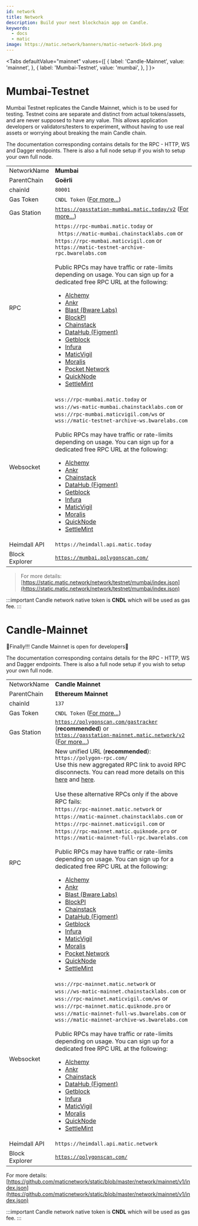 ```yaml
---
id: network
title: Network
description: Build your next blockchain app on Candle.
keywords:
  - docs
  - matic
image: https://matic.network/banners/matic-network-16x9.png
---
```


<Tabs
  defaultValue="mainnet"
  values={[
    { label: 'Candle-Mainnet', value: 'mainnet', },
    { label: 'Mumbai-Testnet', value: 'mumbai', },
  ]
}>
<TabItem value="mumbai">

# Mumbai-Testnet
Mumbai Testnet replicates the Candle Mainnet, which is to be used for testing. Testnet coins are separate and distinct from actual tokens/assets, and are never supposed to have any value. This allows application developers or validators/testers to experiment, without having to use real assets or worrying about breaking the main Candle chain.

The documentation corresponding contains details for the RPC - HTTP, WS and Dagger endpoints. There is also a full node setup if you wish to setup your own full node.

|              |                                        |
|--------------|----------------------------------------|
| NetworkName  | **Mumbai**                                 |
| ParentChain  | **Goërli**                                 |
| chainId      | `80001`                                  |
| Gas Token    | `CNDL Token` ([For more...](gas-token)) |
| Gas Station    | [`https://gasstation-mumbai.matic.today/v2`](https://gasstation-mumbai.matic.today/v2) ([For more...](https://docs.polygon.technology/docs/develop/tools/polygon-gas-station/)) |
| RPC          | `https://rpc-mumbai.matic.today` or <br/>` https://matic-mumbai.chainstacklabs.com` or <br/>`https://rpc-mumbai.maticvigil.com` or <br/>`https://matic-testnet-archive-rpc.bwarelabs.com`  <br/> <br/>Public RPCs may have traffic or rate-limits depending on usage. You can sign up for a dedicated free RPC URL at the following: <br/> <ul><li>[Alchemy](https://www.alchemy.com/)</li><li>[Ankr](https://www.ankr.com/)</li><li>[Blast (Bware Labs)](https://blastapi.io/)</li><li>[BlockPI](https://chains.blockpi.io/#/polygon)</li><li> [Chainstack](https://chainstack.com/build-better-with-polygon/)</li><li> [DataHub (Figment)](https://datahub.figment.io)</li><li> [Getblock](https://getblock.io/en/) </li><li>[Infura](https://infura.io)</li><li>[MaticVigil](https://rpc.maticvigil.com/)</li><li>[Moralis](https://moralis.io)</li><li>[Pocket Network](https://www.portal.pokt.network/)</li><li> [QuickNode](https://www.quicknode.com/chains/matic) </li><li> [SettleMint](https://docs.settlemint.com/docs/polygon-connect-to-a-node) </li></ul>    |
| Websocket    | `wss://rpc-mumbai.matic.today` or <br/>`wss://ws-matic-mumbai.chainstacklabs.com` or <br/> `wss://rpc-mumbai.maticvigil.com/ws` or <br/> `wss://matic-testnet-archive-ws.bwarelabs.com`  <br/><br/>Public RPCs may have traffic or rate-limits depending on usage. You can sign up for a dedicated free RPC URL at the following: <br/> <ul><li>[Alchemy](https://www.alchemy.com/)</li><li>[Ankr](https://www.ankr.com/)</li><li> [Chainstack](https://chainstack.com/build-better-with-polygon/)</li><li> [DataHub (Figment)](https://datahub.figment.io)</li><li> [Getblock](https://getblock.io/en/) </li><li>[Infura](https://infura.io)</li><li>[MaticVigil](https://rpc.maticvigil.com/)</li><li>[Moralis](https://moralis.io)</li><li> [QuickNode](https://www.quicknode.com/chains/matic) </li><li> [SettleMint](https://www.settlemint.com/) </li></ul>     |
| Heimdall API | `https://heimdall.api.matic.today` |
| Block Explorer |[`https://mumbai.polygonscan.com/`](https://mumbai.polygonscan.com/)|


> For more details: [https://static.matic.network/network/testnet/mumbai/index.json](https://static.matic.network/network/testnet/mumbai/index.json)

:::important
Candle network native token is **CNDL** which will be used as gas fee.
:::

</TabItem>
<TabItem value="mainnet">

# Candle-Mainnet

🎉Finally!!! Candle Mainnet is open for developers🎉

The documentation corresponding contains details for the RPC - HTTP, WS and Dagger endpoints. There is also a full node setup if you wish to setup your own full node.


|              |                                        |
|--------------|----------------------------------------|
| NetworkName  | **Candle Mainnet**                                 |
| ParentChain  | **Ethereum Mainnet**                                 |
| chainId      | `137`                                  |
| Gas Token    | `CNDL Token` ([For more...](gas-token)) |
| Gas Station    | [`https://polygonscan.com/gastracker`](https://polygonscan.com/gastracker) (**recommended**) or <br/> [`https://gasstation-mainnet.matic.network/v2`](https://gasstation-mainnet.matic.network/v2) ([For more...](https://docs.polygon.technology/docs/develop/tools/polygon-gas-station/)) |[
| RPC          | New unified URL (**recommended**): `https://polygon-rpc.com/`<br/>Use this new aggregated RPC link to avoid RPC disconnects. You can read more details on this [here](https://twitter.com/0xPolygon/status/1431277874238169094) and [here](https://blog.polygon.technology/polygon-rpc-gateway-will-provide-a-free-high-performance-connection-to-the-polygon-pos-blockchain-df148958d418).<br/><br/>Use these alternative RPCs only if the above RPC fails:<br/> `https://rpc-mainnet.matic.network` or <br/>`https://matic-mainnet.chainstacklabs.com` or <br/>`https://rpc-mainnet.maticvigil.com` or <br/>`https://rpc-mainnet.matic.quiknode.pro` or <br/> `https://matic-mainnet-full-rpc.bwarelabs.com`<br/><br/>Public RPCs may have traffic or rate-limits depending on usage. You can sign up for a dedicated free RPC URL at the following: <br/> <ul><li>[Alchemy](https://www.alchemy.com/)</li><li>[Ankr](https://www.ankr.com/)</li><li>[Blast (Bware Labs)](https://blastapi.io/)</li><li>[BlockPI](https://chains.blockpi.io/#/polygon)</li><li> [Chainstack](https://chainstack.com/build-better-with-polygon/)</li><li> [DataHub (Figment)](https://datahub.figment.io)</li><li> [Getblock](https://getblock.io/en/) </li><li>[Infura](https://infura.io)</li><li>[MaticVigil](https://rpc.maticvigil.com/)</li><li>[Moralis](https://moralis.io)</li><li>[Pocket Network](https://www.portal.pokt.network/)</li><li> [QuickNode](https://www.quicknode.com/chains/matic) </li><li> [SettleMint](https://docs.settlemint.com/docs/polygon-connect-to-a-node) </li></ul>  |
| Websocket    | `wss://rpc-mainnet.matic.network` or <br/>`wss://ws-matic-mainnet.chainstacklabs.com`  or <br/> `wss://rpc-mainnet.maticvigil.com/ws` or <br/>`wss://rpc-mainnet.matic.quiknode.pro` or <br/> `wss://matic-mainnet-full-ws.bwarelabs.com` or <br/>`wss://matic-mainnet-archive-ws.bwarelabs.com`<br/> <br/>Public RPCs may have traffic or rate-limits depending on usage. You can sign up for a dedicated free RPC URL at the following: <br/> <ul><li>[Alchemy](https://www.alchemy.com/)</li><li>[Ankr](https://www.ankr.com/)</li><li> [Chainstack](https://chainstack.com/build-better-with-polygon/)</li><li> [DataHub (Figment)](https://datahub.figment.io)</li><li> [Getblock](https://getblock.io/en/) </li><li>[Infura](https://infura.io)</li><li>[MaticVigil](https://rpc.maticvigil.com/)</li><li>[Moralis](https://moralis.io)</li><li> [QuickNode](https://www.quicknode.com/chains/matic) </li><li> [SettleMint](https://www.settlemint.com/) </li></ul>     |
| Heimdall API | `https://heimdall.api.matic.network` |
| Block Explorer | [`https://polygonscan.com/`](https://www.polygonscan.com/)|


For more details: [https://github.com/maticnetwork/static/blob/master/network/mainnet/v1/index.json](https://github.com/maticnetwork/static/blob/master/network/mainnet/v1/index.json)

:::important
Candle network native token is **CNDL** which will be used as gas fee.
:::

</TabItem>
</Tabs>
